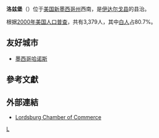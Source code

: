 {{Unreferenced|time=2019-02-06T12:26:22+00:00}}
{{Infobox Settlement
| name = 洛兹堡<br/>Lordsburg
| image_skyline = Hidalgo County New Mexico Courthouse.jpg
| imagesize = 250px
| image_caption = 
| image_flag = 
| image_shield = 
| pushpin_map = USA New Mexico
| pushpin_label_position = bottom
| subdivision_type = 国家
| subdivision_name = {{USA}}
| subdivision_type1 = [[美国行政区划|州]]
| subdivision_name1 = [[新墨西哥州|新墨西哥州]]
| subdivision_type2 = [[新墨西哥州各县列表|县]]
| subdivision_name2 =  [[伊达尔戈县_(新墨西哥州)|伊达尔戈县]]
| elevation_m = 1295
| elevation_ft = 
| area_total_km2 = 21.7
| population_as_of = 2000年
| population_total = 3379
| population_density_km2 = auto
| timezone = [[MST|MST]]
| utc_offset = -7
| timezone_DST = [[MDT|MDT]]
| utc_offset_DST = -6
| latd = 32
| latm = 20
| lats = 49
| latNS = N
| longd = 108
| longm = 42
| longs = 26
| longEW = W
| website =  
}}
'''洛兹堡'''（{{lang-en|Lordsburg}}）位于[[美国|美国]][[新墨西哥州|新墨西哥州]]西南，是[[伊达尔戈县_(新墨西哥州)|伊达尔戈县]]的县治。

根据[[2000年美国人口普查|2000年美国人口普查]]，共有3,379人，其中[[白人|白人]]占80.7%。

==友好城市==
*{{flagicon|Mexico}}[[墨西哥|墨西哥]][[哈诺斯|哈诺斯]]

== 參考文獻 ==
{{reflist}}

== 外部連結 ==
{{commons category}}
* [http://lordsburghidalgocounty.net/ Lordsburg Chamber of Commerce] {{Wayback|url=http://lordsburghidalgocounty.net/ |date=20160110232053 }}

{{NewMexico-stub}}

[[Category:新墨西哥州城市|L]]